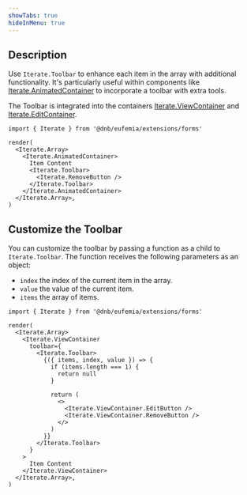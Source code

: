 ```yaml
---
showTabs: true
hideInMenu: true
---
```


## Description

Use `Iterate.Toolbar` to enhance each item in the array with additional functionality. It's particularly useful within components like [Iterate.AnimatedContainer](/uilib/extensions/forms/Iterate/AnimatedContainer) to incorporate a toolbar with extra tools.

The Toolbar is integrated into the containers [Iterate.ViewContainer](/uilib/extensions/forms/Iterate/ViewContainer/) and [Iterate.EditContainer](/uilib/extensions/forms/Iterate/EditContainer/).

```tsx
import { Iterate } from '@dnb/eufemia/extensions/forms'

render(
  <Iterate.Array>
    <Iterate.AnimatedContainer>
      Item Content
      <Iterate.Toolbar>
        <Iterate.RemoveButton />
      </Iterate.Toolbar>
    </Iterate.AnimatedContainer>
  </Iterate.Array>,
)
```

## Customize the Toolbar

You can customize the toolbar by passing a function as a child to `Iterate.Toolbar`. The function receives the following parameters as an object:

- `index` the index of the current item in the array.
- `value` the value of the current item.
- `items` the array of items.

```tsx
import { Iterate } from '@dnb/eufemia/extensions/forms'

render(
  <Iterate.Array>
    <Iterate.ViewContainer
      toolbar={
        <Iterate.Toolbar>
          {({ items, index, value }) => {
            if (items.length === 1) {
              return null
            }

            return (
              <>
                <Iterate.ViewContainer.EditButton />
                <Iterate.ViewContainer.RemoveButton />
              </>
            )
          }}
        </Iterate.Toolbar>
      }
    >
      Item Content
    </Iterate.ViewContainer>
  </Iterate.Array>,
)
```
